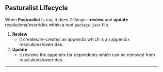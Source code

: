 ## Pasturalist Lifecycle

When **Pasturalist** is run, it does 2 things—**review** and **update** resolutions/overrides within a root `package.json` file.

1. **Review**
   - it creates/re-creates an appendix which is an appendix resolutions/overrides.
2. **Update**
   - it reviews the appendix for dependents which can be removed from resolutions/overrides.

---

